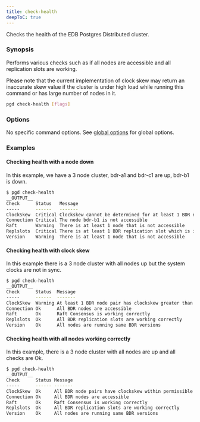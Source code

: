 ```yaml
---
title: check-health
deepToC: true
---
```


Checks the health of the EDB Postgres Distributed cluster.

### Synopsis

Performs various checks such as if all nodes are accessible and all
replication slots are working.

Please note that the current implementation of clock skew may return an
inaccurate skew value if the cluster is under high load while running this
command or has large number of nodes in it.

```sh
pgd check-health [flags]
```

### Options

No specific command options. See [global options](../command_ref#global-options) for global options.

### Examples

#### Checking health with a node down

In this example, we have a 3 node cluster, bdr-a1 and bdr-c1 are up, bdr-b1 is down.

```bash
$ pgd check-health
__OUTPUT__
Check      Status   Message
-----      ------   -------
ClockSkew  Critical Clockskew cannot be determined for at least 1 BDR node pair
Connection Critical The node bdr-b1 is not accessible
Raft       Warning  There is at least 1 node that is not accessible
Replslots  Critical There is at least 1 BDR replication slot which is inactive
Version    Warning  There is at least 1 node that is not accessible
```

#### Checking health with clock skew

In this example there is a 3 node cluster with all nodes up but the system clocks are not in sync.

```bash
$ pgd check-health
__OUTPUT__
Check      Status  Message
-----      ------  -------
ClockSkew  Warning At least 1 BDR node pair has clockskew greater than 2 seconds
Connection Ok      All BDR nodes are accessible
Raft       Ok      Raft Consensus is working correctly
Replslots  Ok      All BDR replication slots are working correctly
Version    Ok      All nodes are running same BDR versions
```

#### Checking health with all nodes working correctly

In this example, there is a 3 node cluster with all nodes are up and all checks are Ok.

```bash
$ pgd check-health
__OUTPUT__
Check      Status Message
-----      ------ -------
ClockSkew  Ok     All BDR node pairs have clockskew within permissible limit
Connection Ok     All BDR nodes are accessible
Raft       Ok     Raft Consensus is working correctly
Replslots  Ok     All BDR replication slots are working correctly
Version    Ok     All nodes are running same BDR versions
```
